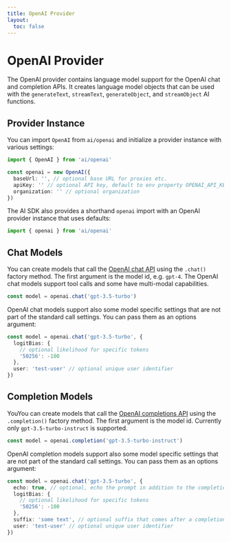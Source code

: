 ```yaml
---
title: OpenAI Provider
layout:
  toc: false
---
```



# OpenAI Provider

The OpenAI provider contains language model support for the OpenAI chat and completion APIs.
It creates language model objects that can be used with the `generateText`, `streamText`, `generateObject`, and `streamObject` AI functions.

## Provider Instance

You can import `OpenAI` from `ai/openai` and initialize a provider instance with various settings:

```ts
import { OpenAI } from 'ai/openai'

const openai = new OpenAI({
  baseUrl: '', // optional base URL for proxies etc.
  apiKey: '' // optional API key, default to env property OPENAI_API_KEY
  organization: '' // optional organization
})
```

The AI SDK also provides a shorthand `openai` import with an OpenAI provider instance that uses defaults:

```ts
import { openai } from 'ai/openai'
```

## Chat Models

You can create models that call the [OpenAI chat API](https://platform.openai.com/docs/api-reference/chat) using the `.chat()` factory method.
The first argument is the model id, e.g. `gpt-4`.
The OpenAI chat models support tool calls and some have multi-modal capabilities.

```ts
const model = openai.chat('gpt-3.5-turbo')
```

OpenAI chat models support also some model specific settings that are not part of the standard call settings.
You can pass them as an options argument:

```ts
const model = openai.chat('gpt-3.5-turbo', {
  logitBias: {
    // optional likelihood for specific tokens
    '50256': -100
  },
  user: 'test-user' // optional unique user identifier
})
```

## Completion Models

YouYou can create models that call the [OpenAI completions API](https://platform.openai.com/docs/api-reference/completions) using the `.completion()` factory method.
The first argument is the model id.
Currently only `gpt-3.5-turbo-instruct` is supported.

```ts
const model = openai.completion('gpt-3.5-turbo-instruct')
```

OpenAI completion models support also some model specific settings that are not part of the standard call settings.
You can pass them as an options argument:

```ts
const model = openai.chat('gpt-3.5-turbo', {
  echo: true, // optional, echo the prompt in addition to the completion
  logitBias: {
    // optional likelihood for specific tokens
    '50256': -100
  },
  suffix: 'some text', // optional suffix that comes after a completion of inserted text
  user: 'test-user' // optional unique user identifier
})
```
